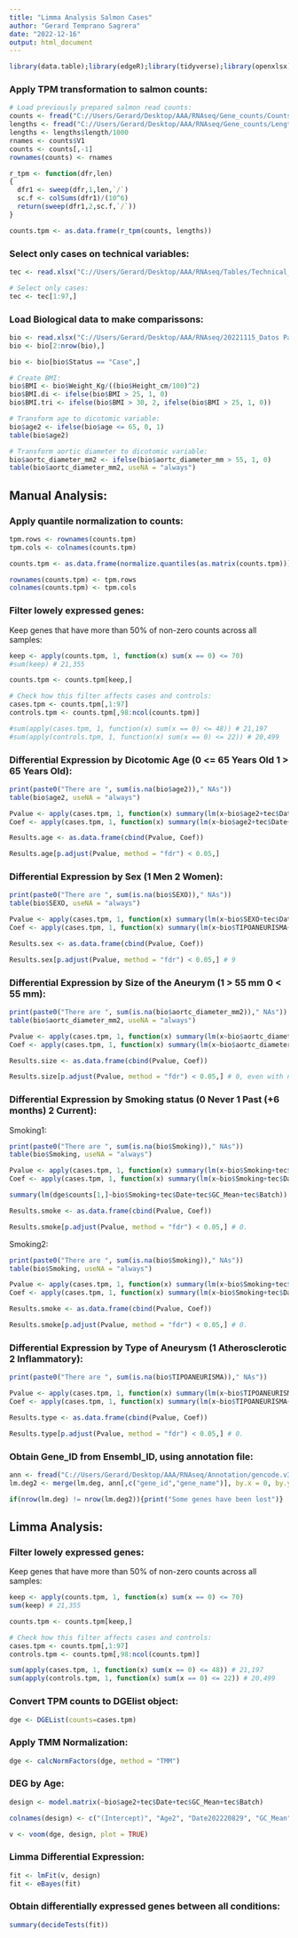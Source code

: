 ```yaml
---
title: "Limma Analysis Salmon Cases"
author: "Gerard Temprano Sagrera"
date: "2022-12-16"
output: html_document
---
```


```r
library(data.table);library(edgeR);library(tidyverse);library(openxlsx);library(preprocessCore)
```

### Apply TPM transformation to salmon counts:

```r
# Load previously prepared salmon read counts:
counts <- fread("C://Users/Gerard/Desktop/AAA/RNAseq/Gene_counts/Counts.salmon.txt")
lengths <- fread("C://Users/Gerard/Desktop/AAA/RNAseq/Gene_counts/Lengths.txt")
lengths <- lengths$length/1000
rnames <- counts$V1
counts <- counts[,-1]
rownames(counts) <- rnames

r_tpm <- function(dfr,len)
{
  dfr1 <- sweep(dfr,1,len,`/`)
  sc.f <- colSums(dfr1)/(10^6)
  return(sweep(dfr1,2,sc.f,`/`))
}

counts.tpm <- as.data.frame(r_tpm(counts, lengths))
```

### Select only cases on technical variables:

```r
tec <- read.xlsx("C://Users/Gerard/Desktop/AAA/RNAseq/Tables/Technical_CompleteV2.xlsx")

# Select only cases:
tec <- tec[1:97,]
```

### Load Biological data to make comparissons:

```r
bio <- read.xlsx("C://Users/Gerard/Desktop/AAA/RNAseq/20221115_Datos Pacientes.xlsx")
bio <- bio[2:nrow(bio),]

bio <- bio[bio$Status == "Case",]

# Create BMI:
bio$BMI <- bio$Weight_Kg/((bio$Height_cm/100)^2)
bio$BMI.di <- ifelse(bio$BMI > 25, 1, 0)
bio$BMI.tri <- ifelse(bio$BMI > 30, 2, ifelse(bio$BMI > 25, 1, 0))

# Transform age to dicotomic variable:
bio$age2 <- ifelse(bio$age <= 65, 0, 1)
table(bio$age2)

# Transform aortic diameter to dicotomic variable:
bio$aortc_diameter_mm2 <- ifelse(bio$aortc_diameter_mm > 55, 1, 0) 
table(bio$aortc_diameter_mm2, useNA = "always")
```


## Manual Analysis:


### Apply quantile normalization to  counts:

```r
tpm.rows <- rownames(counts.tpm)
tpm.cols <- colnames(counts.tpm)

counts.tpm <- as.data.frame(normalize.quantiles(as.matrix(counts.tpm)))

rownames(counts.tpm) <- tpm.rows
colnames(counts.tpm) <- tpm.cols
```

### Filter lowely expressed genes:

Keep genes that have more than 50% of non-zero counts across all samples:
```r
keep <- apply(counts.tpm, 1, function(x) sum(x == 0) <= 70)
#sum(keep) # 21,355

counts.tpm <- counts.tpm[keep,]

# Check how this filter affects cases and controls:
cases.tpm <- counts.tpm[,1:97]
controls.tpm <- counts.tpm[,98:ncol(counts.tpm)]

#sum(apply(cases.tpm, 1, function(x) sum(x == 0) <= 48)) # 21,197
#sum(apply(controls.tpm, 1, function(x) sum(x == 0) <= 22)) # 20,499
```

### Differential Expression by Dicotomic Age (0 <= 65 Years Old 1 > 65 Years Old):

```r
print(paste0("There are ", sum(is.na(bio$age2))," NAs"))
table(bio$age2, useNA = "always")

Pvalue <- apply(cases.tpm, 1, function(x) summary(lm(x~bio$age2+tec$Date+tec$GC_Mean+tec$Batch))[4][[1]][2,4])
Coef <- apply(cases.tpm, 1, function(x) summary(lm(x~bio$age2+tec$Date+tec$GC_Mean+tec$Batch))[4][[1]][2,1])
```

```r
Results.age <- as.data.frame(cbind(Pvalue, Coef))

Results.age[p.adjust(Pvalue, method = "fdr") < 0.05,]
```

### Differential Expression by Sex (1 Men 2 Women):

```r
print(paste0("There are ", sum(is.na(bio$SEXO))," NAs"))
table(bio$SEXO, useNA = "always")

Pvalue <- apply(cases.tpm, 1, function(x) summary(lm(x~bio$SEXO+tec$Date+tec$GC_Mean+tec$Batch))[4][[1]][2,4])
Coef <- apply(cases.tpm, 1, function(x) summary(lm(x~bio$TIPOANEURISMA+tec$Date+tec$GC_Mean+tec$Batch))[4][[1]][2,1])
```

```r
Results.sex <- as.data.frame(cbind(Pvalue, Coef))

Results.sex[p.adjust(Pvalue, method = "fdr") < 0.05,] # 9
```

### Differential Expression by Size of the Aneurym (1 > 55 mm 0 < 55 mm):

```r
print(paste0("There are ", sum(is.na(bio$aortc_diameter_mm2))," NAs"))
table(bio$aortc_diameter_mm2, useNA = "always")

Pvalue <- apply(cases.tpm, 1, function(x) summary(lm(x~bio$aortc_diameter_mm2))[4][[1]][2,4])
Coef <- apply(cases.tpm, 1, function(x) summary(lm(x~bio$aortc_diameter_mm2))[4][[1]][2,1])
```

```r
Results.size <- as.data.frame(cbind(Pvalue, Coef))

Results.size[p.adjust(Pvalue, method = "fdr") < 0.05,] # 0, even with no other variables.
```

### Differential Expression by Smoking status (0 Never 1 Past (+6 months) 2 Current):

Smoking1:
```r
print(paste0("There are ", sum(is.na(bio$Smoking))," NAs"))
table(bio$Smoking, useNA = "always")

Pvalue <- apply(cases.tpm, 1, function(x) summary(lm(x~bio$Smoking+tec$Date+tec$GC_Mean+tec$Batch))[4][[1]][2,4])
Coef <- apply(cases.tpm, 1, function(x) summary(lm(x~bio$Smoking+tec$Date+tec$GC_Mean+tec$Batch))[4][[1]][2,1])

summary(lm(dge$counts[1,]~bio$Smoking+tec$Date+tec$GC_Mean+tec$Batch))
```

```r
Results.smoke <- as.data.frame(cbind(Pvalue, Coef))

Results.smoke[p.adjust(Pvalue, method = "fdr") < 0.05,] # 0.
```


Smoking2:
```r
print(paste0("There are ", sum(is.na(bio$Smoking))," NAs"))
table(bio$Smoking, useNA = "always")

Pvalue <- apply(cases.tpm, 1, function(x) summary(lm(x~bio$Smoking+tec$Date+tec$GC_Mean+tec$Batch))[4][[1]][3,4])
Coef <- apply(cases.tpm, 1, function(x) summary(lm(x~bio$Smoking+tec$Date+tec$GC_Mean+tec$Batch))[4][[1]][3,1])
```

```r
Results.smoke <- as.data.frame(cbind(Pvalue, Coef))

Results.smoke[p.adjust(Pvalue, method = "fdr") < 0.05,] # 0.
```

### Differential Expression by Type of Aneurysm (1 Atherosclerotic 2 Inflammatory):

```r
print(paste0("There are ", sum(is.na(bio$TIPOANEURISMA))," NAs"))

Pvalue <- apply(cases.tpm, 1, function(x) summary(lm(x~bio$TIPOANEURISMA+tec$Date+tec$GC_Mean+tec$Batch))[4][[1]][2,4])
Coef <- apply(cases.tpm, 1, function(x) summary(lm(x~bio$TIPOANEURISMA+tec$Date+tec$GC_Mean+tec$Batch))[4][[1]][2,1])
```

```r
Results.type <- as.data.frame(cbind(Pvalue, Coef))

Results.type[p.adjust(Pvalue, method = "fdr") < 0.05,] # 0.
```

### Obtain Gene_ID from Ensembl_ID, using annotation file:

```r
ann <- fread("C://Users/Gerard/Desktop/AAA/RNAseq/Annotation/gencode.v34.annotation.fixed.gtf.gz")
lm.deg2 <- merge(lm.deg, ann[,c("gene_id","gene_name")], by.x = 0, by.y = "gene_id")

if(nrow(lm.deg) != nrow(lm.deg2)){print("Some genes have been lost")}
```



## Limma Analysis:

### Filter lowely expressed genes:

Keep genes that have more than 50% of non-zero counts across all samples:
```r
keep <- apply(counts.tpm, 1, function(x) sum(x == 0) <= 70)
sum(keep) # 21,355

counts.tpm <- counts.tpm[keep,]

# Check how this filter affects cases and controls:
cases.tpm <- counts.tpm[,1:97]
controls.tpm <- counts.tpm[,98:ncol(counts.tpm)]

sum(apply(cases.tpm, 1, function(x) sum(x == 0) <= 48)) # 21,197
sum(apply(controls.tpm, 1, function(x) sum(x == 0) <= 22)) # 20,499
```

### Convert TPM counts to DGElist object:

```r
dge <- DGEList(counts=cases.tpm)
```

### Apply TMM Normalization:

```r
dge <- calcNormFactors(dge, method = "TMM")
```


### DEG by Age:

```r
design <- model.matrix(~bio$age2+tec$Date+tec$GC_Mean+tec$Batch)

colnames(design) <- c("(Intercept)", "Age2", "Date202220829", "GC_Mean", "Plate")

v <- voom(dge, design, plot = TRUE)
```

### Limma Differential Expression:

```r
fit <- lmFit(v, design)
fit <- eBayes(fit)
```

### Obtain differentially expressed genes between all conditions:

```r
summary(decideTests(fit))
```







